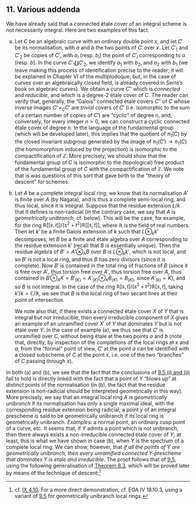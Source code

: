 ## 11. Various addenda {#I.11}

We have already said that a connected étale cover of an integral scheme is not necessarily integral.
Here are two examples of this fact.

a. Let $C$ be an algebraic curve with an ordinary double point $x$, and let $C'$ be its normalisation, with $a$ and $b$ the two points of $C'$ over $x$.
    Let $C'_1$ and $C'_2$ be copies of $C'$, with $a_i$ (resp. $b_i$) the point of $C'_i$ corresponding to $a$ (resp. $b$).
    In the curve $C'_1\coprod C'_2$, we identify $a_1$ with $b_2$, and $a_2$ with $b_1$ (we leave making this process of identification precise to the reader; it will be explained in Chapter VI of the multiplodoque, but, in the case of curves over an algebraically closed field, is already covered in Serre's book on algebraic curves).
    We obtain a curve $C''$ which is _connected_ and _reducible_, and which is a degree-$2$ étale cover of $C$.
    The reader can verify that, generally, the "Galois" connected étale covers $C''$ of $C$ whose inverse images $C''\times_C C'$ are _trivial_ covers of $C'$ (i.e. isomorphic to the sum of a certain number of copies of $C'$) are "cyclic" of degree $n$, and, conversely, for every integer $n>0$, we can construct a cyclic connected étale cover of degree $n$.
    In the language of the fundamental group (which will be developed later), this implies that the quotient of $\pi_1(C)$ by the closed invariant subgroup generated by the image of $\pi_1(C')\to\pi_1(C)$ (the homomorphism induced by the projection) is isomorphic to the compactification of $\mathbb{Z}$.
    More precisely, we should show that the fundamental group of $C$ is isomorphic to the (topological) free product of the fundamental group of $C$ with the compactification of $\mathbb{Z}$.
    We note that is was questions of this sort that gave birth to the "theory of descent" for schemes.

b. Let $A$ be a complete integral local ring;
    we know that its normalisation $A'$ is finite over $A$ (by Nagata), and is thus a complete semi-local ring, and thus local, since it is integral.
    Suppose that the residue extension $L/k$ that it defines is non-radicial (in the contrary case, we say that $A$ is _geometrically unibranch_; cf. below).
    This will be the case, for example, for the ring $\mathbb{R}[[s,t]]/(s^2+t^2)\mathbb{R}[[s,t]]$, where $\mathbb{R}$ is the field of real numbers.
    Then let $k'$ be a finite Galois extension of $k$ such that $L\otimes_k k'$ decomposes;
    let $B$ be a finite and étale algebra over $A$ corresponding to the residue extension $k'$ (recall that $B$ is essentially unique).
    Then the residue algebra of $B'=A'\otimes_A B$ over $B$ is $L\otimes_k k'$, which is not local, and so $B'$ is not a local ring, and thus $B$ has zero divisors (since it is complete).
    Now $B'$ is contained in the total ring of fractions of $B$ (since it is free over $A'$, thus torsion free over $A'$, thus torsion free over $A$, thus contained in $B'\otimes_A K=B'_{(K)}=A'_{(K)}\otimes_K B_{(K)}=B_{(K)}$, since $A'_{(k)}=K$), and so $B$ is not integral.
    In the case of the ring $\mathbb{R}[s,t]/(s^2+t^2)\mathbb{R}[s,t]$, taking $k'/k=\mathbb{C}/\mathbb{R}$, we see that $B$ is the local ring of two secant lines at their point of intersection.

    We note also that, if there exists a connected étale cover $X$ of $Y$ that is integral but not irreducible, then every irreducible component of $X$ gives an example of an unramified cover $X'$ of $Y$ that dominates $Y$ but is not étale over $Y$.
    In the case of example (a), we thus see that $C'$ is unramified over $C$, without being étale at the two points $a$ and $b$ (note that, directly, by inspection of the completions of the local rings at $x$ and $a$, from the "formal" point of view, $C'$ at the point $a$ can be identified with a closed subscheme of $C$ at the point $x$, i.e. one of the two "branches" of $C$ passing through $x$).

In both (a) and (b), we see that the fact that the conclusions of [9.5 (i) and (ii)](#I.9.5) fail to hold is directly linked with the fact that a point of $Y$ "blows up" at _distinct_ points of the normalisation (in (b), the fact that the residue extension is non-radicial should be interpreted geometrically in this way).
More precisely, we say that an integral local ring $A$ is _geometrically unibranch_ if its normalisation has only a single maximal ideal, with the corresponding residue extension being radicial;
a point $y$ of an integral prescheme is said to be geometrically unibranch if its local ring is geometrically unibranch.
_Examples:_
a normal point, an ordinary cusp point of a curve, etc.
It seems that, if $Y$ admits a point which is not unibranch, then there always exists a non-irreducible connected étale cover of $Y$;
at least, this is what we have shown in case (b), when $Y$ is the spectrum of a complete local ring.
We can show, however, that _if all the points of $Y$ are geometrically unibranch, then every unramified connected $Y$-prescheme that dominates $Y$ is étale and irreducible_.
The proof follows that of [9.5](#I.9.5), using the following generalisation of [Theorem 8.3](#I.8.3), which will be proved later by means of the technique of descent:^[cf. [IX 4.10](#IX.4.10). For a more direct demonstration, cf. EGA IV 18.10.3, using a variant of [9.5](#I.9.5) for geometrically unibranch local rings.]

